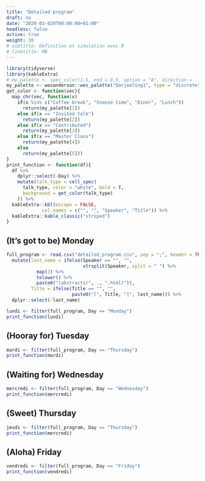```yaml
---
title: "Detailed program"
draft: no
date: "2020-03-020T00:00:00+01:00"
headless: false
active: true
weight: 30
# subtitle: Définition et simulation avec R
# linktitle: MB
---
```



```r
library(tidyverse)
library(kableExtra)
# my_palette <- spec_color(1:5, end = 0.9, option = "A", direction = -1)
my_palette <- wesanderson::wes_palette("Darjeeling1", type = "discrete")
get_color <- function(vec){
  map_chr(vec, function(x) 
    if(x %in% c("Coffee break", "Snooze time", "Diner", "Lunch"))
      return(my_palette[1])
    else if(x == "Invited talk")
      return(my_palette[2])
    else if(x == "Contributed")
      return(my_palette[3])
    else if(x == "Master Class")
      return(my_palette[4])
    else
      return(my_palette[5]))
}
print_function <- function(df){
  df %>% 
    dplyr::select(-Day) %>% 
    mutate(talk_type = cell_spec(
      talk_type, color = "white", bold = T,
      background = get_color(talk_type)
    )) %>% 
  kableExtra::kbl(escape = FALSE,
             col.names = c("", "", "Speaker", "Title")) %>%
  kableExtra::kable_classic("striped")
}
```


## (It's got to be) Monday

```r
full_program <- read.csv("detailed_program.csv", sep = ";", header = TRUE) %>% 
  mutate(last_name = ifelse(Speaker == "", "",
                            strsplit(Speaker, split = " ") %>% 
           map(2) %>%
           tolower() %>% 
           paste0("(abstracts/", ., ".html)")),
         Title = ifelse(Title == "", "",
                        paste0("[", Title, "]", last_name))) %>% 
  dplyr::select(-last_name)
```


```r
lundi <- filter(full_program, Day == "Monday")
print_function(lundi)
```


## (Hooray for) Tuesday 

```r
mardi <- filter(full_program, Day == "Thursday")
print_function(mardi)
```

## (Waiting for) Wednesday

```r
mercredi <- filter(full_program, Day == "Wednesday")
print_function(mercredi)
```

## (Sweet) Thursday

```r
jeudi <- filter(full_program, Day == "Thursday")
print_function(mercredi)
```

## (Aloha) Friday

```r
vendredi <- filter(full_program, Day == "Friday")
print_function(vendredi)
```